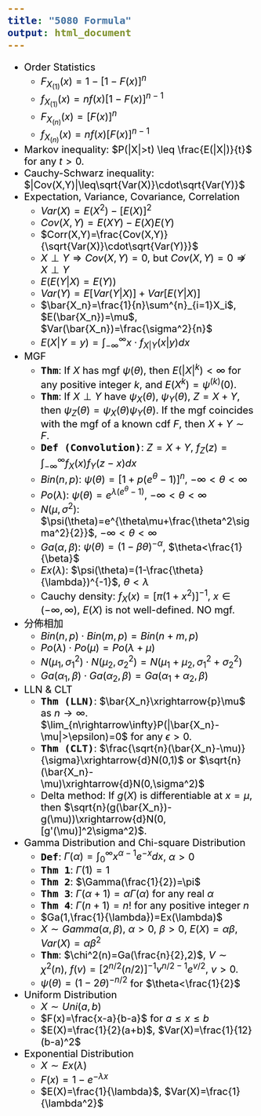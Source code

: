 ```yaml
---
title: "5080 Formula"
output: html_document
---
```


<style>
h1 {font-size: 28px; color: black; font-weight: bold; text-align: left;}
h1.title {color: black; text-align: center;}
ul {font-size: 20px; color: black;}
code {font-size: 20px; color: black; font-weight: bold;}
</style>

- Order Statistics
    - $F_{X_{(1)}}(x)=1-[1-F(x)]^n$
    - $f_{X_{(1)}}(x)=nf(x)[1-F(x)]^{n-1}$
    - $F_{X_{(n)}}(x)=[F(x)]^n$
    - $f_{X_{(n)}}(x)=nf(x)[F(x)]^{n-1}$
- Markov inequality: $P(|X|>t) \leq \frac{E(|X|)}{t}$ for any $t>0$.
- Cauchy-Schwarz inequality: $|Cov(X,Y)|\leq\sqrt{Var(X)}\cdot\sqrt{Var(Y)}$
- Expectation, Variance, Covariance, Correlation
    - $Var(X)=E(X^2)-[E(X)]^2$
    - $Cov(X,Y)=E(XY)-E(X)E(Y)$
    - $Corr(X,Y)=\frac{Cov(X,Y)}{\sqrt{Var(X)}\cdot\sqrt{Var(Y)}}$
    - $X \perp Y \Rightarrow Cov(X,Y)=0$, but $Cov(X,Y)=0 \nRightarrow X \perp Y$
    - $E(E(Y|X)=E(Y))$
    - $Var(Y)=E[Var(Y|X)]+Var[E(Y|X)]$
    - $\bar{X_n}=\frac{1}{n}\sum^{n}_{i=1}X_i$, $E(\bar{X_n})=\mu$, $Var(\bar{X_n})=\frac{\sigma^2}{n}$
    - $E(X|Y=y)=\int_{-\infty}^{\infty} x \cdot f_{X|Y}(x|y) dx$
- MGF
    - `Thm`: If $X$ has mgf $\psi(\theta)$, then $E(|X|^k)<\infty$ for any positive integer $k$, and $E(X^k)=\psi^{(k)}(0)$.
    - `Thm`: If $X \perp Y$ have $\psi_X(\theta)$, $\psi_Y(\theta)$, $Z=X+Y$, then $\psi_Z(\theta)=\psi_X(\theta)\psi_Y(\theta)$. If the mgf coincides with the mgf of a known cdf $F$, then $X+Y \sim F$.
    - `Def (Convolution)`: $Z=X+Y$, $f_Z(z)=\int_{-\infty}^{\infty} f_X(x)f_Y(z-x) dx$
    - $Bin(n,p)$: $\psi(\theta)=[1+p(e^\theta-1)]^n$, $-\infty<\theta<\infty$
    - $Po(\lambda)$: $\psi(\theta)=e^{\lambda(e^\theta-1)}$, $-\infty<\theta<\infty$
    - $N(\mu,\sigma^2)$: $\psi(\theta)=e^{\theta\mu+\frac{\theta^2\sigma^2}{2}}$, $-\infty<\theta<\infty$
    - $Ga(\alpha,\beta)$: $\psi(\theta)=(1-\beta\theta)^{-\alpha}$, $\theta<\frac{1}{\beta}$
    - $Ex(\lambda)$: $\psi(\theta)=(1-\frac{\theta}{\lambda})^{-1}$, $\theta<\lambda$
    - Cauchy density: $f_X(x)=[\pi(1+x^2)]^{-1}$, $x\in(-\infty,\infty)$, $E(X)$ is not well-defined. NO mgf.
- 分佈相加
    - $Bin(n,p) \cdot Bin(m,p)=Bin(n+m,p)$
    - $Po(\lambda) \cdot Po(\mu)=Po(\lambda+\mu)$
    - $N(\mu_1,\sigma_1^2) \cdot N(\mu_2,\sigma_2^2)=N(\mu_1+\mu_2,\sigma_1^2+\sigma_2^2)$
    - $Ga(\alpha_1,\beta) \cdot Ga(\alpha_2,\beta)=Ga(\alpha_1+\alpha_2,\beta)$
- LLN & CLT
    - `Thm (LLN)`: $\bar{X_n}\xrightarrow{p}\mu$ as $n\rightarrow\infty$. $\lim_{n\rightarrow\infty}P(|\bar{X_n}-\mu|>\epsilon)=0$ for any $\epsilon>0$.
    - `Thm (CLT)`: $\frac{\sqrt{n}(\bar{X_n}-\mu)}{\sigma}\xrightarrow{d}N(0,1)$ or $\sqrt{n}(\bar{X_n}-\mu)\xrightarrow{d}N(0,\sigma^2)$
    - Delta method: If $g(X)$ is differentiable at $x=\mu$, then $\sqrt{n}(g(\bar{X_n})-g(\mu))\xrightarrow{d}N(0,[g'(\mu)]^2\sigma^2)$.
- Gamma Distribution and Chi-square Distribution
    - `Def`: $\Gamma(\alpha)=\int_{0}^{\infty} x^{\alpha-1}e^{-x} dx$, $\alpha>0$
    - `Thm 1`: $\Gamma(1)=1$
    - `Thm 2`: $\Gamma(\frac{1}{2})=\pi$
    - `Thm 3`: $\Gamma(\alpha+1)=\alpha\Gamma(\alpha)$ for any real $\alpha$
    - `Thm 4`: $\Gamma(n+1)=n!$ for any positive integer $n$
    - $Ga(1,\frac{1}{\lambda})=Ex(\lambda)$
    - $X \sim Gamma(\alpha,\beta)$, $\alpha>0$, $\beta>0$, $E(X)=\alpha\beta$, $Var(X)=\alpha\beta^2$
    - `Thm`: $\chi^2(n)=Ga(\frac{n}{2},2)$, $V \sim \chi^2(n)$, $f(v)=[2^{n/2}(n/2)]^{-1}v^{n/2-1}e^{v/2}$, $v>0$.
    - $\psi(\theta)=(1-2\theta)^{-n/2}$ for $\theta<\frac{1}{2}$
- Uniform Distribution
    - $X \sim Uni(a,b)$
    - $F(x)=\frac{x-a}{b-a}$ for $a\leq x\leq b$
    - $E(X)=\frac{1}{2}(a+b)$, $Var(X)=\frac{1}{12}(b-a)^2$
- Exponential Distribution
    - $X \sim Ex(\lambda)$
    - $F(x)=1-e^{-\lambda x}$
    - $E(X)=\frac{1}{\lambda}$, $Var(X)=\frac{1}{\lambda^2}$




















